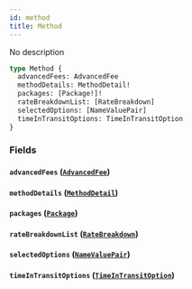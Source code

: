 ```yaml
---
id: method
title: Method
---
```


No description

```graphql
type Method {
  advancedFees: AdvancedFee
  methodDetails: MethodDetail!
  packages: [Package!]!
  rateBreakdownList: [RateBreakdown]
  selectedOptions: [NameValuePair]
  timeInTransitOptions: TimeInTransitOption
}
```

### Fields

#### `advancedFees` ([`AdvancedFee`](/docs/schema/objects/advanced-fee))

#### `methodDetails` ([`MethodDetail`](/docs/schema/objects/method-detail))

#### `packages` ([`Package`](/docs/schema/objects/package))

#### `rateBreakdownList` ([`RateBreakdown`](/docs/schema/objects/rate-breakdown))

#### `selectedOptions` ([`NameValuePair`](/docs/schema/objects/name-value-pair))

#### `timeInTransitOptions` ([`TimeInTransitOption`](/docs/schema/objects/time-in-transit-option))
